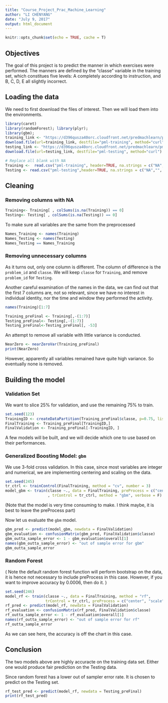 ```yaml
---
title: "Course_Project_Prac_Machine_Learning"
author: "LI CHENYANG"
date: "July 9, 2017"
output: html_document
---
```


```r
knitr::opts_chunk$set(echo = TRUE, cache = T)
```

## Objectives
The goal of this project is to predict the manner in which exercises were performed. The manners are defined by the "classe" variable in the training set, which constitues five levels: A completely according to instruction, and B, C, D, E all slightly incorrect. 

## Loading the data
We need to first download the files of interest. Then we will load them into the environments. 
```r
library(caret)
library(randomForest); library(plyr);
library(gbm);
training_link <- "https://d396qusza40orc.cloudfront.net/predmachlearn/pml-training.csv"
download.file(url=training_link, destfile="pml-training", method="curl")
testing_link <- "https://d396qusza40orc.cloudfront.net/predmachlearn/pml-testing.csv"
download.file(url=testing_link, destfile="pml-testing", method="curl")

# Replace all blank with NA
Training <-  read.csv("pml-training", header=TRUE, na.strings = c("NA","",'#DIV/0!'))
Testing <- read.csv("pml-testing",header=TRUE, na.strings = c("NA","",'#DIV/0!'))
```


## Cleaning

### Removing columns with NA
```r
Training<- Training[ , colSums(is.na(Training)) == 0]
Testing<- Testing[ , colSums(is.na(Testing)) == 0]
```
To make sure all variables are the same from the preprocessed 
```r
Names_Training <- names(Training)
Names_Testing <- names(Testing)
Names_Testing == Names_Training
```

### Removing unnecessary columns

As it turns out, only one column is different. The column of difference is the `problem_id` and `classe`. 
We will keep `classe` for `Training`, and remove `problem_id` for `Testing`. 

Another careful examination of the names in the data, we can find out that the first 7 columns are, not so relevant, since we have no interest in individual identity, nor the time and window they performed the activity. 

```r
names(Training)[1:7]
```
```r
Training_preFinal <- Training[,-(1:7)]
Testing_preFinal<- Testing[,-(1:7)]
Testing_preFinal<-Testing_preFinal[, -53]
```
  

An attempt to remove all variable with little variance is conducted. 
```r
NearZero <- nearZeroVar(Training_preFinal)
print(NearZero)
```
However, apparently all variables remained have quite high variance. So eventually none is removed. 

## Building the model

### Validation Set
We want to slice 25% for validation, and use the remaining 75% to train.
```r
set.seed(123)
TrainingID <- createDataPartition(Training_preFinal$classe, p=0.75, list = F)
FinalTraining <- Training_preFinal[TrainingID,]
FinalValidation <- Training_preFinal[-TrainingID, ]
```

A few models will be built, and we will decide which one to use based on their performances. 

### Generalized Boosting Model: `gbm`
We use 3-fold cross validation. In this case, since most variables are integer and numerical, we are implementing centering and scaling on the data.  
``` r
set.seed(245)
tr_ctrl <- trainControl(FinalTraining, method = "cv", number = 3)
model_gbm <- train(classe ~., data = FinalTraining, preProcess = c("center", "scale")
                   , trControl = tr_ctrl, method = "gbm", verbose = F)

```
(Note that the model is very time consuming to make. I think maybe, it is best to leave the preProcess part)

Now let us evaluate the `gbm` model. 
```r
gbm_pred <- predict(model_gbm, newdata = FinalValidation)
gbm_evaluation <- confusionMatrix(gbm_pred, FinalValidation$classe)
gbm_outta_sample_error <- 1 - gbm_evaluation$overall[1]
names(gbm_outta_sample_error) <- "out of sample error for gbm"
gbm_outta_sample_error
```

### Random Forest
( Note the default random forest function will perform bootstrap on the data, it is hence not necessary to include preProcess in this case. However, if you want to improve accuracy by 0.0006, then do it. )
```r
set.seed(246)
model_rf <- train(classe ~., data = FinalTraining, method = "rf",
                  trControl = tr_ctrl, preProcess = c("center", "scale"))
rf_pred <- predict(model_rf, newdata = FinalValidation)
rf_evaluation <- confusionMatrix(rf_pred, FinalValidation$classe)
rf_outta_sample_error <- 1 - rf_evaluation$overall[1]
names(rf_outta_sample_error) <- "out of sample error for rf"
rf_outta_sample_error

```
As we can see here, the accuracy is off the chart in this case. 

## Conclusion
The two models above are highly accuracte on the training data set. Either one would produce fair prediction on the Testing data. 

Since random forest has a lower out of sampler error rate. It is chosen to predict on the Testing set. 

```r
rf_test_pred <- predict(model_rf, newdata = Testing_preFinal)
print(rf_test_pred)

```

